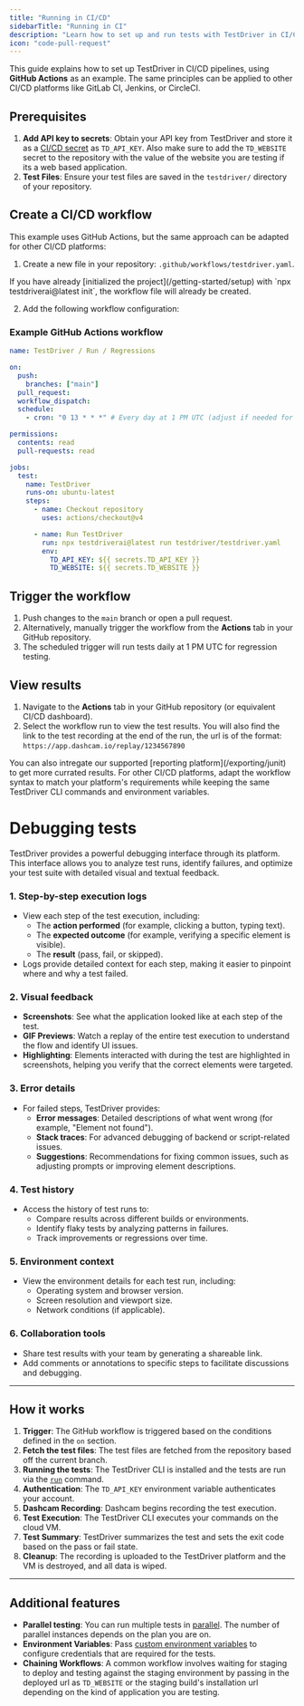 ```yaml
---
title: "Running in CI/CD"
sidebarTitle: "Running in CI"
description: "Learn how to set up and run tests with TestDriver in CI/CD pipelines using GitHub Actions as an example for seamless end-to-end testing."
icon: "code-pull-request"
---
```


This guide explains how to set up TestDriver in CI/CD pipelines, using **GitHub Actions** as an example. The same principles can be applied to other CI/CD platforms like GitLab CI, Jenkins, or CircleCI.

## Prerequisites

1. **Add API key to secrets**: Obtain your API key from TestDriver and store it as a [CI/CD secret](https://docs.github.com/en/actions/how-tos/write-workflows/choose-what-workflows-do/use-secrets) as `TD_API_KEY`.
   Also make sure to add the `TD_WEBSITE` secret to the repository with the value of the website you are testing if its a web based application.
2. **Test Files**: Ensure your test files are saved in the `testdriver/` directory of your repository.

## Create a CI/CD workflow

This example uses GitHub Actions, but the same approach can be adapted for other CI/CD platforms:

1. Create a new file in your repository: `.github/workflows/testdriver.yaml`.

<Note>
  If you have already [initialized the project](/getting-started/setup) with
  `npx testdriverai@latest init`, the workflow file will already be created.
</Note>

2. Add the following workflow configuration:

### Example GitHub Actions workflow

```yaml .github/workflows/testdriver.yaml [expandable]
name: TestDriver / Run / Regressions

on:
  push:
    branches: ["main"]
  pull_request:
  workflow_dispatch:
  schedule:
    - cron: "0 13 * * *" # Every day at 1 PM UTC (adjust if needed for timezone)

permissions:
  contents: read
  pull-requests: read

jobs:
  test:
    name: TestDriver
    runs-on: ubuntu-latest
    steps:
      - name: Checkout repository
        uses: actions/checkout@v4

      - name: Run TestDriver
        run: npx testdriverai@latest run testdriver/testdriver.yaml
        env:
          TD_API_KEY: ${{ secrets.TD_API_KEY }}
          TD_WEBSITE: ${{ secrets.TD_WEBSITE }}
```

## Trigger the workflow

1. Push changes to the `main` branch or open a pull request.
2. Alternatively, manually trigger the workflow from the **Actions** tab in your GitHub repository.
3. The scheduled trigger will run tests daily at 1 PM UTC for regression testing.

## View results

1. Navigate to the **Actions** tab in your GitHub repository (or equivalent CI/CD dashboard).
2. Select the workflow run to view the test results. You will also find the link to the test recording at the end of the run, the url is of the format: `https://app.dashcam.io/replay/1234567890`

<Tip>
  You can also intregate our supported [reporting platform](/exporting/junit) to
  get more currated results.
</Tip>

<Note>
  For other CI/CD platforms, adapt the workflow syntax to match your platform's
  requirements while keeping the same TestDriver CLI commands and environment
  variables.
</Note>

# Debugging tests

TestDriver provides a powerful debugging interface through its platform. This interface allows you to analyze test runs, identify failures, and optimize your test suite with detailed visual and textual feedback.

### 1. Step-by-step execution logs

- View each step of the test execution, including:
  - The **action performed** (for example, clicking a button, typing text).
  - The **expected outcome** (for example, verifying a specific element is visible).
  - The **result** (pass, fail, or skipped).
- Logs provide detailed context for each step, making it easier to pinpoint where and why a test failed.

### 2. Visual feedback

- **Screenshots**: See what the application looked like at each step of the test.
- **GIF Previews**: Watch a replay of the entire test execution to understand the flow and identify UI issues.
- **Highlighting**: Elements interacted with during the test are highlighted in screenshots, helping you verify that the correct elements were targeted.

### 3. Error details

- For failed steps, TestDriver provides:
  - **Error messages**: Detailed descriptions of what went wrong (for example, "Element not found").
  - **Stack traces**: For advanced debugging of backend or script-related issues.
  - **Suggestions**: Recommendations for fixing common issues, such as adjusting prompts or improving element descriptions.

### 4. Test history

- Access the history of test runs to:
  - Compare results across different builds or environments.
  - Identify flaky tests by analyzing patterns in failures.
  - Track improvements or regressions over time.

### 5. Environment context

- View the environment details for each test run, including:
  - Operating system and browser version.
  - Screen resolution and viewport size.
  - Network conditions (if applicable).

### 6. Collaboration tools

- Share test results with your team by generating a shareable link.
- Add comments or annotations to specific steps to facilitate discussions and debugging.

---

## How it works

1. **Trigger**: The GitHub workflow is triggered based on the conditions defined in the `on` section.
2. **Fetch the test files**: The test files are fetched from the repository based off the current branch.
3. **Running the tests**: The TestDriver CLI is installed and the tests are run via the [`run`](/commands/run) command.
4. **Authentication**: The `TD_API_KEY` environment variable authenticates your account.
5. **Dashcam Recording**: Dashcam begins recording the test execution.
6. **Test Execution**: The TestDriver CLI executes your commands on the cloud VM.
7. **Test Summary**: TestDriver summarizes the test and sets the exit code based on the pass or fail state.
8. **Cleanup**: The recording is uploaded to the TestDriver platform and the VM is destroyed, and all data is wiped.

---

## Additional features

- **Parallel testing**: You can run multiple tests in [parallel](/features/parallel-testing#setting-up-parallel-testing-with-a-matrix-strategy). The number of parallel instances depends on the plan you are on.
- **Environment Variables**: Pass [custom environment variables](guide/authentication#step-2%3A-pass-credentials-to-the-workflow) to configure credentials that are required for the tests.
- **Chaining Workflows**: A common workflow involves waiting for staging to deploy and testing against the staging environment by passing in the deployed url as `TD_WEBSITE` or the staging build's installation url depending on the kind of application you are testing.
